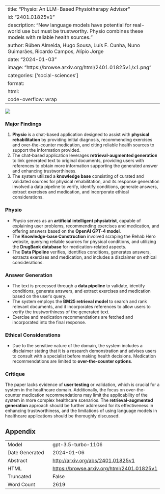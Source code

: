 
---
title: "Physio: An LLM-Based Physiotherapy Advisor"
id: "2401.01825v1"
description: "New language models have potential for real-world use but must be trustworthy. Physio combines these models with reliable health sources."
author: Rúben Almeida, Hugo Sousa, Luís F. Cunha, Nuno Guimarães, Ricardo Campos, Alípio Jorge
date: "2024-01-03"
image: "https://browse.arxiv.org/html/2401.01825v1/x1.png"
categories: ['social-sciences']
format:
  html:
    code-overflow: wrap
---

![](https://browse.arxiv.org/html/2401.01825v1/x1.png)

### Major Findings

1. **Physio** is a chat-based application designed to assist with **physical rehabilitation** by providing initial diagnosis, recommending exercises and over-the-counter medication, and citing reliable health sources to support the information provided.
2. The chat-based application leverages **retrieval-augmented generation** to link generated text to original documents, providing users with references to obtain more information supporting the generated answer and enhancing trustworthiness.
3. The system utilized a **knowledge base** consisting of curated and validated sources for physical rehabilitation, and its response generation involved a data pipeline to verify, identify conditions, generate answers, extract exercises and medication, and incorporate ethical considerations.

### Physio

- Physio serves as an **artificial intelligent physiatrist**, capable of explaining user problems, recommending exercises and medication, and offering answers based on the **OpenAI GPT-4 model**.
- The **Knowledge-base Construction** involved scraping the Rehab Hero website, querying reliable sources for physical conditions, and utilizing the **DrugBank database** for medication-related aspects.
- The **Data Pipeline** verifies, identifies conditions, generates answers, extracts exercises and medication, and includes a disclaimer on ethical considerations.

### Answer Generation

- The text is processed through a **data pipeline** to validate, identify conditions, generate answers, and extract exercises and medication based on the user's query.
- The system employs the **BM25 retrieval model** to search and rank relevant documents, and it incorporates references to allow users to verify the trustworthiness of the generated text.
- Exercise and medication recommendations are fetched and incorporated into the final response.

### Ethical Considerations

- Due to the sensitive nature of the domain, the system includes a disclaimer stating that it is a research demonstration and advises users to consult with a specialist before making health decisions. Medication recommendations are limited to **over-the-counter options**.

### Critique

The paper lacks evidence of **user testing** or validation, which is crucial for a system in the healthcare domain. Additionally, the focus on over-the-counter medication recommendations may limit the applicability of the system in more complex healthcare scenarios. The **retrieval-augmented generation** approach should be further addressed for its effectiveness in enhancing trustworthiness, and the limitations of using language models in healthcare applications should be thoroughly discussed.

## Appendix

|          |          |
|----------|----------|
| Model     | gpt-3.5-turbo-1106       |
| Date Generated     | 2024-01-06       |
| Abstract | [http://arxiv.org/abs/2401.01825v1](http://arxiv.org/abs/2401.01825v1)        |
| HTML     | [https://browse.arxiv.org/html/2401.01825v1](https://browse.arxiv.org/html/2401.01825v1)       |
| Truncated       | False       |
| Word Count       | 2619       |
